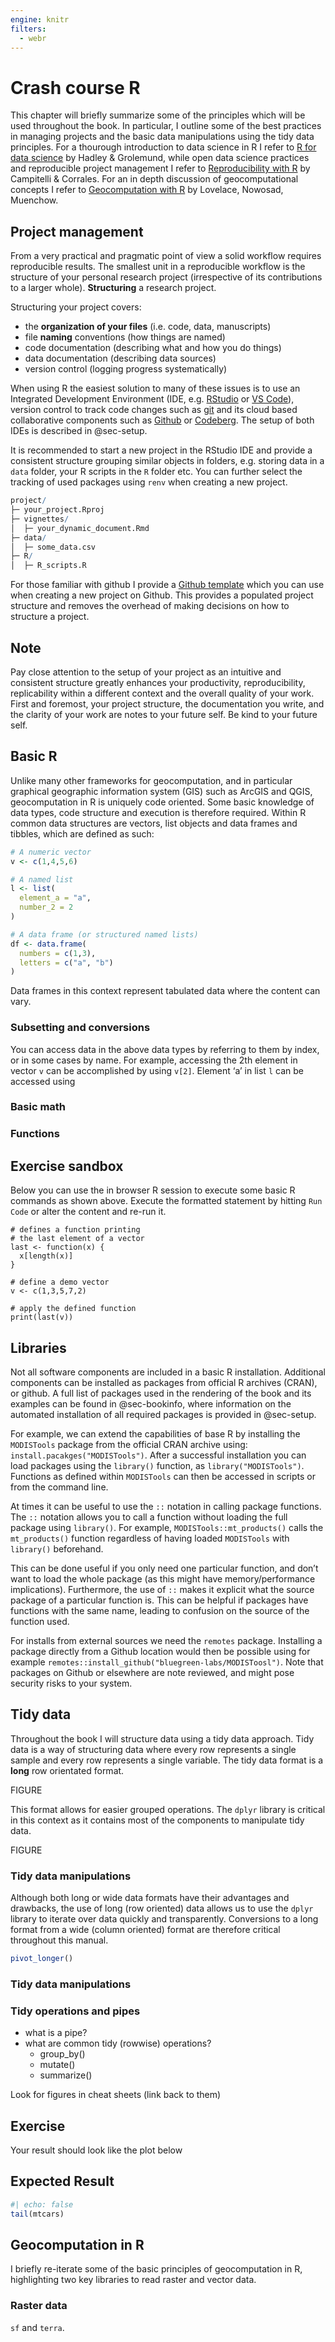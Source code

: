 ```yaml
---
engine: knitr
filters:
  - webr
---
```


# Crash course R

This chapter will briefly summarize some of the principles which will be used throughout the book. In particular, I outline some of the best practices in managing projects and the basic data manipulations using the tidy data principles. For a thourough introduction to data science in R I refer to [R for data science](https://r4ds.had.co.nz/) by Hadley & Grolemund, while open data science practices and reproducible project management I refer to [Reproducibility with R](https://eliocamp.github.io/reproducibility-with-r/) by Campitelli & Corrales. For an in depth discussion of geocomputational concepts I refer to [Geocomputation with R](https://r.geocompx.org/index.html) by Lovelace, Nowosad, Muenchow.

## Project management

From a very practical and pragmatic point of view a solid workflow requires reproducible results. The smallest unit in a reproducible workflow is the structure of your personal research project (irrespective of its contributions to a larger whole). **Structuring** a research project.

Structuring your project covers:

- the **organization of your files** (i.e. code, data, manuscripts)
- file **naming** conventions (how things are named)
- code documentation (describing what and how you do things)
- data documentation (describing data sources)
- version control (logging progress systematically)

When using R the easiest solution to many of these issues is to use an Integrated Development Environment (IDE, e.g. [RStudio](https://posit.co/downloads/) or [VS Code]()), version control to track code changes such as [git](https://git-scm.com/) and its cloud based collaborative components such as [Github](https://github.com) or [Codeberg](https://codeberg.org). The setup of both IDEs is described in @sec-setup.

It is recommended to start a new project in the RStudio IDE and provide a consistent structure grouping similar objects in folders, e.g. storing data in a `data` folder, your R scripts in the `R` folder etc. You can further select the tracking of used packages using `renv` when creating a new project.

```r
project/
├─ your_project.Rproj
├─ vignettes/
│  ├─ your_dynamic_document.Rmd
├─ data/
│  ├─ some_data.csv
├─ R/
│  ├─ R_scripts.R
```

For those familiar with github I provide a [Github template](https://github.com/bluegreen-labs/R_project_template) which you can use when creating a new project on Github. This provides a populated project structure and removes the overhead of making decisions on how to structure a project.

::: {.callout-note}
## Note

Pay close attention to the setup of your project as an intuitive and consistent structure greatly enhances your productivity, reproducibility, replicability within a different context and the overall quality of your work. First and foremost, your project structure, the documentation you write, and the clarity of your work are notes to your future self. Be kind to your future self.
:::

## Basic R

Unlike many other frameworks for geocomputation, and in particular graphical geographic information system (GIS) such as ArcGIS and QGIS, geocomputation in R is uniquely code oriented. Some basic knowledge of data types, code structure and execution is therefore required. Within R common data structures are vectors, list objects and data frames and tibbles, which are defined as such:

```r
# A numeric vector
v <- c(1,4,5,6)

# A named list
l <- list(
  element_a = "a",
  number_2 = 2
)

# A data frame (or structured named lists)
df <- data.frame(
  numbers = c(1,3),
  letters = c("a", "b")
)
```

Data frames in this context represent tabulated data where the content can vary.

### Subsetting and conversions

You can access data in the above data types by referring to them by index, or in some cases by name. For example,  accessing the 2th element in vector `v` can be accomplished by using `v[2]`. Element 'a' in list `l` can be accessed using 

### Basic math



### Functions

::: {.callout-tip}
## Exercise sandbox

Below you can use the in browser R session to execute some basic R commands as shown above. Execute the formatted statement by hitting `Run Code` or alter the content and re-run it.

```webr
# defines a function printing
# the last element of a vector
last <- function(x) {
  x[length(x)]
}

# define a demo vector
v <- c(1,3,5,7,2)

# apply the defined function
print(last(v))
```
:::

## Libraries

Not all software components are included in a basic R installation. Additional components can be installed as packages from official R archives (CRAN), or github. A full list of packages used in the rendering of the book and its examples can be found in @sec-bookinfo, where information on the automated installation of all required packages is provided in @sec-setup.

For example, we can extend the capabilities of base R by installing the `MODISTools` package from the official CRAN archive using: `install.pacakges("MODISTools")`. After a successful installation you can load packages using the `library()` function, as `library("MODISTools")`. Functions as defined within `MODISTools` can then be accessed in scripts or from the command line.

At times it can be useful to use the `::` notation in calling package functions. The `::` notation allows you to call a function without loading the full package using `library()`. For example, `MODISTools::mt_products()` calls the `mt_products()` function regardless of having loaded `MODISTools` with `library()` beforehand.

This can be done useful if you only need one particular function, and don't want to load the whole package (as this might have memory/performance implications). Furthermore, the use of `::` makes it explicit what the source package of a particular function is. This can be helpful if packages have functions with the same name, leading to confusion on the source of the function used.

For installs from external sources we need the `remotes` package. Installing a package directly from a Github location would then be possible using for example `remotes::install_github("bluegreen-labs/MODISToosl")`. Note that packages on Github or elsewhere are note reviewed, and might pose security risks to your system.

## Tidy data

Throughout the book I will structure data using a tidy data approach. Tidy data is a way of structuring data where every row represents a single sample and every row represents a single variable. The tidy data format is a **long** row orientated format. 

FIGURE

This format allows for easier grouped operations. The `dplyr` library is critical in this context as it contains most of the components to manipulate tidy data.

FIGURE

### Tidy data manipulations

Although both long or wide data formats have their advantages and drawbacks, the use of long (row oriented) data allows us to use the `dplyr` library to iterate over data quickly and transparently. Conversions to a long format from a wide (column oriented) format are therefore critical throughout this manual.

```r
pivot_longer()
```

### Tidy data manipulations




### Tidy operations and pipes

- what is a pipe?
- what are common tidy (rowwise) operations?
  - group_by()
  - mutate()
  - summarize()

Look for figures in cheat sheets (link back to them)


::: {.callout-important}
## Exercise

Your result should look like the plot below
:::

::: {.callout-tip collapse="true"}
## Expected Result

```r
#| echo: false
tail(mtcars)
```
:::

## Geocomputation in R

I briefly re-iterate some of the basic principles of geocomputation in R, highlighting two key libraries to read raster and vector data.

### Raster data



`sf` and `terra`.








